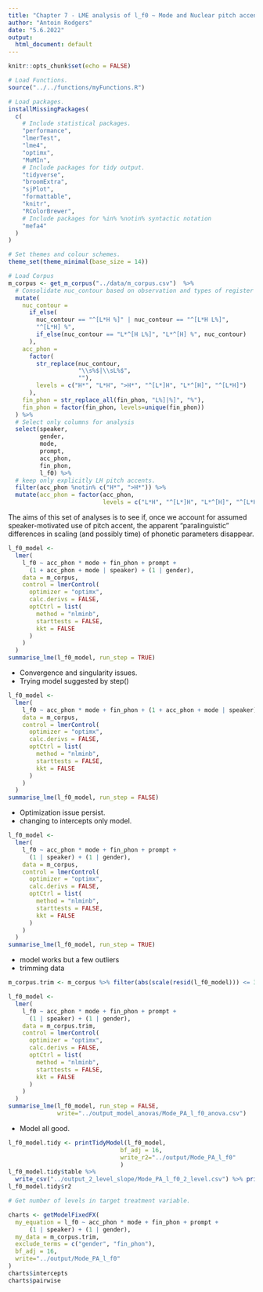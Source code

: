 ```yaml
---
title: "Chapter 7 - LME analysis of l_f0 ~ Mode and Nuclear pitch accents: "
author: "Antoin Rodgers"
date: "5.6.2022"
output:
  html_document: default
---
```


```r
knitr::opts_chunk$set(echo = FALSE)

# Load Functions.
source("../../functions/myFunctions.R") 

# Load packages.
installMissingPackages(
  c(
    # Include statistical packages.
    "performance",
    "lmerTest",
    "lme4",
    "optimx",
    "MuMIn",
    # Include packages for tidy output.
    "tidyverse",
    "broomExtra",
    "sjPlot",
    "formattable",
    "knitr",
    "RColorBrewer",
    # Include packages for %in% %notin% syntactic notation
    "mefa4"
  )
)

# Set themes and colour schemes.
theme_set(theme_minimal(base_size = 14))

# Load Corpus
m_corpus <- get_m_corpus("../data/m_corpus.csv")  %>%
  # Consolidate nuc_contour based on observation and types of register shift.
  mutate(
    nuc_contour =
      if_else(
        nuc_contour == "^[L*H %]" | nuc_contour == "^[L*H L%]",
        "^[L*H] %",
        if_else(nuc_contour == "L*^[H L%]", "L*^[H] %", nuc_contour)
      ),
    acc_phon =
      factor(
        str_replace(nuc_contour,
                    "\\s%$|\\sL%$",
                    ""),
        levels = c("H*", "L*H", ">H*", "^[L*]H", "L*^[H]", "^[L*H]")
      ),
    fin_phon = str_replace_all(fin_phon, "L%]|%]", "%"),
    fin_phon = factor(fin_phon, levels=unique(fin_phon))
  ) %>%
  # Select only columns for analysis
  select(speaker,
         gender,
         mode,
         prompt,
         acc_phon,
         fin_phon,
         l_f0) %>%
  # keep only explicitly LH pitch accents.
  filter(acc_phon %notin% c("H*", ">H*")) %>%
  mutate(acc_phon = factor(acc_phon,
                           levels = c("L*H", "^[L*]H", "L*^[H]", "^[L*H]")))

```


The aims of this set of analyses is to see if, once we account for assumed speaker-motivated use of pitch accent, the apparent "paralinguistic" differences in scaling (and possibly time) of phonetic parameters  disappear.


```r
l_f0_model <-
  lmer(
    l_f0 ~ acc_phon * mode + fin_phon + prompt +
      (1 + acc_phon + mode | speaker) + (1 | gender),
    data = m_corpus,
    control = lmerControl(
      optimizer = "optimx",
      calc.derivs = FALSE,
      optCtrl = list(
        method = "nlminb",
        starttests = FALSE,
        kkt = FALSE
      )
    )
  )
summarise_lme(l_f0_model, run_step = TRUE)
```
-    Convergence and singularity issues.
-    Trying model suggested by step()

```r
l_f0_model <-
  lmer(
    l_f0 ~ acc_phon * mode + fin_phon + (1 + acc_phon + mode | speaker),
    data = m_corpus,
    control = lmerControl(
      optimizer = "optimx",
      calc.derivs = FALSE,
      optCtrl = list(
        method = "nlminb",
        starttests = FALSE,
        kkt = FALSE
      )
    )
  )
summarise_lme(l_f0_model, run_step = FALSE)
```
-    Optimization issue persist.
-    changing to intercepts only model. 

```r
l_f0_model <-
  lmer(
    l_f0 ~ acc_phon * mode + fin_phon + prompt +
      (1 | speaker) + (1 | gender),
    data = m_corpus,
    control = lmerControl(
      optimizer = "optimx",
      calc.derivs = FALSE,
      optCtrl = list(
        method = "nlminb",
        starttests = FALSE,
        kkt = FALSE
      )
    )
  )
summarise_lme(l_f0_model, run_step = TRUE)
```

-   model works but a few outliers
-   trimming data

```r
m_corpus.trim <- m_corpus %>% filter(abs(scale(resid(l_f0_model))) <= 3)

l_f0_model <-
  lmer(
    l_f0 ~ acc_phon * mode + fin_phon + prompt +
      (1 | speaker) + (1 | gender),
    data = m_corpus.trim,
    control = lmerControl(
      optimizer = "optimx",
      calc.derivs = FALSE,
      optCtrl = list(
        method = "nlminb",
        starttests = FALSE,
        kkt = FALSE
      )
    )
  )
summarise_lme(l_f0_model, run_step = FALSE,
              write="../output_model_anovas/Mode_PA_l_f0_anova.csv")

```
-  Model all good.

```r
l_f0_model.tidy <- printTidyModel(l_f0_model,
                                bf_adj = 16,
                                write_r2="../output/Mode_PA_l_f0"
                                )
l_f0_model.tidy$table %>% 
  write_csv("../output_2_level_slope/Mode_PA_l_f0_2_level.csv") %>% print() 
l_f0_model.tidy$r2

```

```r
# Get number of levels in target treatment variable.

charts <- getModelFixedFX(
  my_equation = l_f0 ~ acc_phon * mode + fin_phon + prompt +
      (1 | speaker) + (1 | gender),
  my_data = m_corpus.trim,
  exclude_terms = c("gender", "fin_phon"),
  bf_adj = 16,
  write="../output/Mode_PA_l_f0"
)
charts$intercepts
charts$pairwise


```


